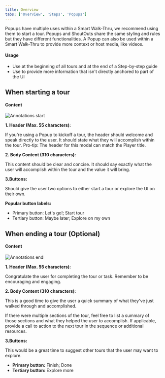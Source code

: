 ```yaml
---
title: Overview
tabs: ['Overview', 'Steps', 'Popups']
---
```


<PageDescription>

  Popups have multiple uses within a Smart Walk-Thru, we recommend using them to start a tour. Popups and ShoutOuts share the same styling and rules but they have different functionalities. A Popup can also be used within a Smart Walk-Thru to provide more context or host media, like videos.

</PageDescription>

#### Usage

* Use at the beginning of all tours and at the end of a Step-by-step guide 
* Use to provide more information that isn't directly anchored to part of the UI 

## When starting a tour 

#### Content

<Row>
  <Column colLg={8}>

![Annotations start](images/annotations-start.png)

  </Column>
</Row>

**1. Header (Max. 55 characters):**

If you're using a Popup to kickoff a tour, the header should welcome and speak directly to the user. It should state what they will accomplish within the tour. Pro-tip: The header for this modal can match the Player title. 

**2. Body Content (310 characters):**

This content should be clear and concise. It should say exactly what the user will accomplish within the tour and the value it will bring. 

**3.Buttons:**

Should give the user two options to either start a tour or explore the UI on their own. 

**Popular button labels:**

* Primary button: Let's go!; Start tour 
* Tertiary button: Maybe later; Explore on my own

## When ending a tour (Optional)

#### Content

<Row>
  <Column colLg={8}>

![Annotations end](images/annotations-end.png)

  </Column>
</Row>

**1. Header (Max. 55 characters):**

Congratulate the user for completing the tour or task. Remember to be encouraging and engaging. 

**2. Body Content (310 characters):**

This is a good time to give the user a quick summary of what they've just walked through and accomplished.  

If there were multiple sections of the tour, feel free to list a summary of those sections and what they helped the user to accomplish. If applicable, provide a call to action to the next tour in the sequence or additional resources. 

**3.Buttons:**

This would be a great time to suggest other tours that the user may want to explore.

* **Primary button:** Finish; Done 
* **Tertiary button:** Explore more 